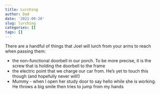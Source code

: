 ```yaml
---
title: Lurching
author: Dad
date: '2021-09-20'
slug: lurching
categories: []
tags: []
---
```


There are a handful of things that Joel will lurch from your arms to reach when passing them:

* the non-functional doorbell in our porch. To be more precise, it is the screw that is holding the doorbell to the frame
* the electric point that we charge our car from. He's yet to touch this though (and hopefully never will!)
* Mummy - when I open her study door to say hello while she is working. He throws a big smile then tries to jump from my hands